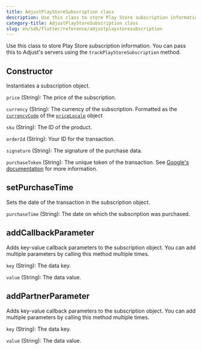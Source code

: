 ```yaml
---
title: AdjustPlayStoreSubscription class
description: Use this class to store Play Store subscription information.
category-title: AdjustPlayStoreSubscription class
slug: en/sdk/flutter/reference/adjustplaystoresubscription
---
```



Use this class to store Play Store subscription information. You can pass this to Adjust's servers using the `trackPlayStoreSubscription` method.

<Function>

## Constructor

Instantiates a subscription object.

<slot slot="signature">


<ConstructorSig />

</slot>

<slot slot="snippet">


<Constructor />

</slot>

<slot slot="parameters">

`price` (String): The price of the subscription.

`currency` (String): The currency of the subscription. Formatted as the [`currencyCode`](https://developer.apple.com/documentation/foundation/nslocale/1642836-currencycode?language=objc) of the [`priceLocale`](https://developer.apple.com/documentation/storekit/skproduct/1506145-pricelocale?language=objc) object

`sku` (String): The ID of the product.

`orderId` (String): Your ID for the transaction.

`signature` (String): The signature of the purchase data.

`purchaseToken` (String): The unique token of the transaction. See [Google's documentation](https://developer.android.com/reference/com/android/billingclient/api/Purchase#getPurchaseToken()) for more information.

</slot>

</Function>

<Function>

## setPurchaseTime

Sets the date of the transaction in the subscription object.

<slot slot="signature">


<SetPurchaseTimeSig />

</slot>

<slot slot="snippet">


<SetPurchaseTime />

</slot>

<slot slot="parameters">

`purchaseTime` (String): The date on which the subscription was purchased.

</slot>

</Function>

<Function>

## addCallbackParameter

Adds key-value callback parameters to the subscription object. You can add multiple parameters by calling this method multiple times.

<slot slot="signature">


<AddCallbackParameterSig />

</slot>


<slot slot="snippet">


<AddCallbackParameter />

</slot>

<slot slot="parameters">

`key` (String): The data key.

`value` (String): The data value.

</slot>

</Function>

<Function>

## addPartnerParameter

Adds key-value callback parameters to the subscription object. You can add multiple parameters by calling this method multiple times.

<slot slot="signature">


<AddPartnerParameterSig />

</slot>

<slot slot="snippet">


<AddPartnerParameter />

</slot>

<slot slot="parameters">

`key` (String): The data key.

`value` (String): The data value.

</slot>

</Function>
